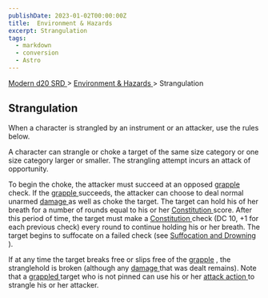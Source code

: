 ```yaml
---
publishDate: 2023-01-02T00:00:00Z
title:  Environment & Hazards 
excerpt: Strangulation
tags:
  - markdown
  - conversion
  - Astro
---
```


[ Modern d20 SRD ](/#modernD20) > [ Environment & Hazards ](modern-d20-srd-environment-hazards-index) > Strangulation

##  Strangulation

When a character is strangled by an instrument or an attacker, use the rules
below.

A character can strangle or choke a target of the same size category or one
size category larger or smaller. The strangling attempt incurs an attack of
opportunity.

To begin the choke, the attacker must succeed at an opposed [ grapple](modern-d20-srd-combat-grapple) check. If the [ grapple ](modern-d20-srd-combat-grapple) succeeds, the attacker can choose to deal normal unarmed [damage ](modern-d20-srd-combat-damage) as well as choke the target. The target
can hold his of her breath for a number of rounds equal to his or her [Constitution ](modern-d20-srd-basics-ability-scores) score. After this period
of time, the target must make a [ Constitution ](modern-d20-srd-basics-ability-scores) check (DC 10, +1 for each previous check) every round to
continue holding his or her breath. The target begins to suffocate on a failed
check (see [ Suffocation and Drowning ](modern-d20-srd-environment-hazards-suffocation-drowning) ).

If at any time the target breaks free or slips free of the [ grapple](modern-d20-srd-combat-grapple) , the stranglehold is broken (although any [damage ](modern-d20-srd-combat-damage) that was dealt remains). Note that a [grappled ](modern-d20-srd-combat-grapple) target who is not pinned can use his
or her [ attack action ](modern-d20-srd-combat-attack-actions) to strangle his
or her attacker.


